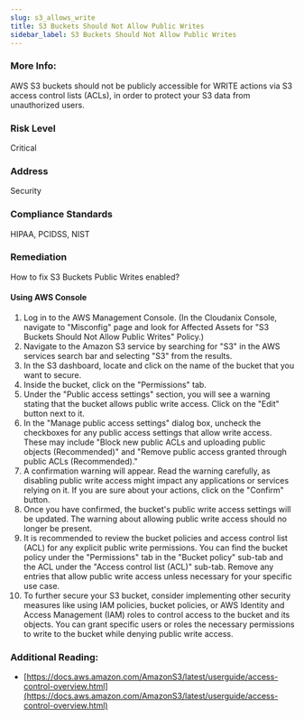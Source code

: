 ```yaml
---
slug: s3_allows_write
title: S3 Buckets Should Not Allow Public Writes
sidebar_label: S3 Buckets Should Not Allow Public Writes
---
```


### More Info:

AWS S3 buckets should not be publicly accessible for WRITE actions via S3 access control lists (ACLs), in order to protect your S3 data from unauthorized users.

### Risk Level

Critical

### Address

Security

### Compliance Standards

HIPAA, PCIDSS, NIST

### Remediation

How to fix S3 Buckets Public Writes enabled?

#### Using AWS Console

1. Log in to the AWS Management Console.
    (In the Cloudanix Console, navigate to "Misconfig" page and look for Affected Assets for "S3 Buckets Should Not Allow Public Writes" Policy.)
2. Navigate to the Amazon S3 service by searching for "S3" in the AWS services search bar and selecting "S3" from the results.
3. In the S3 dashboard, locate and click on the name of the bucket that you want to secure.
4. Inside the bucket, click on the "Permissions" tab.
5. Under the "Public access settings" section, you will see a warning stating that the bucket allows public write access. Click on the "Edit" button next to it.
6. In the "Manage public access settings" dialog box, uncheck the checkboxes for any public access settings that allow write access. These may include "Block new public ACLs and uploading public objects (Recommended)" and "Remove public access granted through public ACLs (Recommended)."
7. A confirmation warning will appear. Read the warning carefully, as disabling public write access might impact any applications or services relying on it. If you are sure about your actions, click on the "Confirm" button.
8. Once you have confirmed, the bucket's public write access settings will be updated. The warning about allowing public write access should no longer be present.
9. It is recommended to review the bucket policies and access control list (ACL) for any explicit public write permissions. You can find the bucket policy under the "Permissions" tab in the "Bucket policy" sub-tab and the ACL under the "Access control list (ACL)" sub-tab. Remove any entries that allow public write access unless necessary for your specific use case.
10. To further secure your S3 bucket, consider implementing other security measures like using IAM policies, bucket policies, or AWS Identity and Access Management (IAM) roles to control access to the bucket and its objects. You can grant specific users or roles the necessary permissions to write to the bucket while denying public write access.

### Additional Reading:

- [https://docs.aws.amazon.com/AmazonS3/latest/userguide/access-control-overview.html](https://docs.aws.amazon.com/AmazonS3/latest/userguide/access-control-overview.html) 


